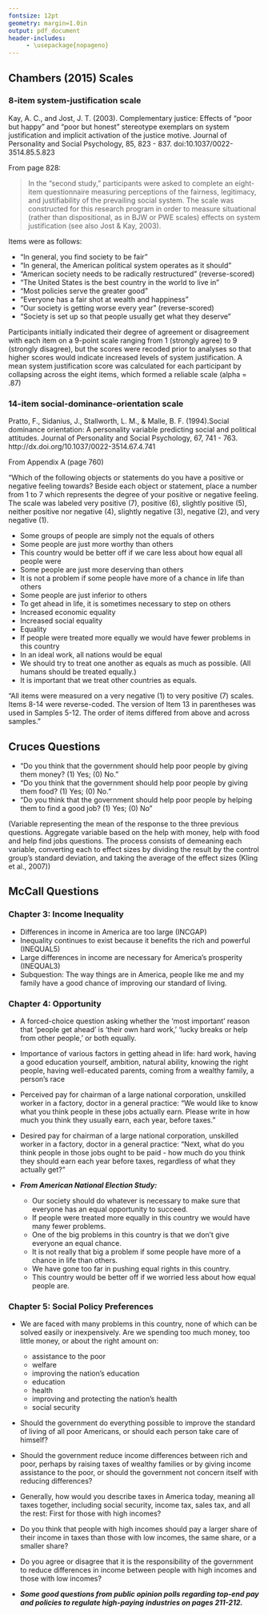 ```yaml
---
fontsize: 12pt
geometry: margin=1.0in
output: pdf_document
header-includes:
     - \usepackage{nopageno}
---
```


## Chambers (2015) Scales

### 8-item system-justification scale
Kay, A. C., and Jost, J. T. (2003). Complementary justice: Effects of "poor but happy" and "poor but honest" stereotype exemplars on system justification and implicit activation of the justice motive. Journal of Personality and Social Psychology, 85, 823 - 837.
doi:10.1037/0022-3514.85.5.823

From page 828:

> In the "second study," participants were asked to complete an eight-item questionnaire measuring perceptions of the fairness, legitimacy, and justifiability of the prevailing social system. The scale was constructed for this research program in order to measure situational (rather than dispositional, as in BJW or PWE scales) effects on system justification (see also Jost & Kay, 2003).

Items were as follows:

- "In general, you find society to be fair"
- "In general, the American political system operates as it should"
- "American society needs to be radically restructured" (reverse-scored)
- "The United States is the best country in the world to live in"
- "Most policies serve the greater good"
- "Everyone has a fair shot at wealth and happiness"
- "Our society is getting worse every year" (reverse-scored)
- "Society is set up so that people usually get what they deserve"

Participants initially indicated their degree of agreement or disagreement with each item on a 9-point scale ranging from 1 (strongly agree) to 9 (strongly disagree), but the scores were recoded prior to analyses so that higher scores would indicate increased levels of system justification. A mean system justification score was calculated for each participant by collapsing across the eight items, which formed a reliable scale (alpha = .87)

### 14-item social-dominance-orientation scale
Pratto, F., Sidanius, J., Stallworth, L. M., & Malle, B. F. (1994).Social dominance orientation: A personality variable predicting social and political attitudes. Journal of Personality and Social Psychology, 67, 741 - 763.
http://dx.doi.org/10.1037/0022-3514.67.4.741

From Appendix A (page 760)

"Which of the following objects or statements do you have a positive or negative feeling towards? Beside each object or statement, place a number from 1 to 7 which represents the degree of your positive or negative feeling. The scale was labeled very positive (7), positive (6), slightly positive (5), neither positive nor negative (4), slightly negative (3), negative (2), and very negative (1).

- Some groups of people are simply not the equals of others
- Some people are just more worthy than others
- This country would be better off if we care less about how equal all people were
- Some people are just more deserving than others
- It is not a problem if some people have more of a chance in life than others
- Some people are just inferior to others
- To get ahead in life, it is sometimes necessary to step on others
- Increased economic equality
- Increased social equality
- Equality
- If people were treated more equally we would have fewer problems in this country
- In an ideal work, all nations would be equal
- We should try to treat one another as equals as much as possible. (All humans should be treated equally.)
- It is important that we treat other countries as equals.

"All items were measured on a very negative (1) to very positive (7) scales. Items 8-14 were reverse-coded. The version of Item 13 in parentheses was used in Samples 5-12. The order of items differed from above and across samples."

## Cruces Questions

- "Do you think that the government should help poor people by giving them money? (1) Yes; (0) No."
- "Do you think that the government should help poor people by giving them food? (1) Yes; (0) No."
- "Do you think that the government should help poor people by helping them to find a good job? (1) Yes; (0) No"

(Variable representing the mean of the response to the three previous questions. Aggregate variable based on the help with money, help with food and help find jobs questions. The process consists of demeaning each variable, converting each to effect sizes by dividing the result by the control group's standard deviation, and taking the average of the effect sizes (Kling et al., 2007))


## McCall Questions

### Chapter 3: Income Inequality
- Differences in income in America are too large (INCGAP)
- Inequality continues to exist because it benefits the rich and powerful (INEQUAL5)
- Large differences in income are necessary for America's prosperity (INEQUAL3)
- Subquestion: The way things are in America, people like me and my family have a good chance of improving our standard of living.

### Chapter 4: Opportunity
- A forced-choice question asking whether the 'most important' reason that 'people get ahead' is 'their own hard work,' 'lucky breaks or help from other people,' or both equally.
- Importance of various factors in getting ahead in life: hard work, having a good education yourself, ambition, natural ability, knowing the right people, having well-educated parents, coming from a wealthy family, a person's race
- Perceived pay for chairman of a large national corporation, unskilled worker in a factory, doctor in a general practice: "We would like to know what you think people in these jobs actually earn. Please write in how much you think they usually earn, each year, before taxes."
- Desired pay for chairman of a large national corporation, unskilled worker in a factory, doctor in a general practice: "Next, what do you think people in those jobs ought to be paid - how much do you think they should earn each year before taxes, regardless of what they actually get?"

- ***From American National Election Study:***
	- Our society should do whatever is necessary to make sure that everyone has an equal opportunity to succeed.
	- If people were treated more equally in this country we would have many fewer problems.
	- One of the big problems in this country is that we don't give everyone an equal chance.
	- It is not really that big a problem if some people have more of a chance in life than others.
	- We have gone too far in pushing equal rights in this country.
	- This country would be better off if we worried less about how equal people are.

### Chapter 5: Social Policy Preferences
- We are faced with many problems in this country, none of which can be solved easily or inexpensively. Are we spending too much money, too little money, or about the right amount on:
	- assistance to the poor
	- welfare
	- improving the nation's education
	- education
	- health
	- improving and protecting the nation's health
	- social security
- Should the government do everything possible to improve the standard of living of all poor Americans, or should each person take care of himself?
- Should the government reduce income differences between rich and poor, perhaps by raising taxes of wealthy families or by giving income assistance to the poor, or should the government not concern itself with reducing differences?
- Generally, how would you describe taxes in America today, meaning all taxes together, including social security, income tax, sales tax, and all the rest: First for those with high incomes?
- Do you think that people with high incomes should pay a larger share of their income in taxes than those with low incomes, the same share, or a smaller share?
- Do you agree or disagree that it is the responsibility of the government to reduce differences in income between people with high incomes and those with low incomes?

- ***Some good questions from public opinion polls regarding top-end pay and policies to regulate high-paying industries on pages 211-212.***

